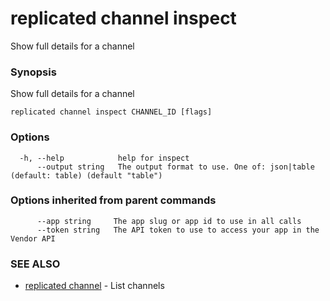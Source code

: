 # replicated channel inspect

Show full details for a channel

### Synopsis

Show full details for a channel

```
replicated channel inspect CHANNEL_ID [flags]
```

### Options

```
  -h, --help            help for inspect
      --output string   The output format to use. One of: json|table (default: table) (default "table")
```

### Options inherited from parent commands

```
      --app string     The app slug or app id to use in all calls
      --token string   The API token to use to access your app in the Vendor API
```

### SEE ALSO

* [replicated channel](replicated-cli-channel)	 - List channels

